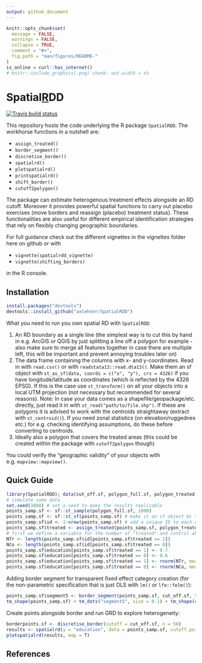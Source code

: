 ```yaml
---
output: github_document
---
```


<!-- This brief doc/description is only for the github page. README.md is generated from README.Rmd. Please edit the latter file - rmarkdown::render('README.Rmd', output_format = 'github_document', output_file = 'README.md') -->

```r
knitr::opts_chunk$set(
  message = FALSE,
  warnings = FALSE,
  collapse = TRUE,
  comment = "#>",
  fig.path = "man/figures/README-"
)
is_online = curl::has_internet()
# knitr::include_graphics(.png) chunk: out.width = x%
```

# Spatial[R]()DD

<!-- badges: start -->
[![Travis build status](https://travis-ci.com/axlehner/SpatialRDD.svg?branch=master)](https://travis-ci.com/axlehner/SpatialRDD)
<!-- badges: end -->

This repository hosts the code underlying the R package `SpatialRDD`. The workhorse functions in a nutshell are:

* `assign_treated()`
* `border_segment()`
* `discretise_border()`
* `spatialrd()`
* `plotspatialrd()`
* `printspatialrd()`
* `shift_border()`
* `cutoff2polygon()`

The package can estimate heterogenous treatment effects alongside an RD cutoff. Moreover it provides powerful spatial functions to carry out placebo exercises (move borders and reassign (placebo) treatment status). These functionalities are also useful for different empirical identification strategies that rely on flexibly changing geographic boundaries. 

For full guidance check out the different vignettes in the vignettes folder here on github or with

* `vignette(spatialrdd_vignette)`
* `vignette(shifting_borders)`

in the R console. 

## Installation

```r
install.packages("devtools")
devtools::install_github("axlehner/SpatialRDD")
```

What you need to run you own spatial RD with `SpatialRDD`:

1. An RD boundary as a single line (the simplest way is to cut this by hand in e.g. ArcGIS or QGIS by just splitting a line off a polygon for example - also make sure to merge all features together in case there are multiple left, this will be important and prevent annoying troubles later on)
2. The data frame containing the columns with x- and y-coordinates. Read in with `read.csv()` or with `readstata13::read.dta13()`. Make them an sf object with `st_as_sf(data, coords = c("x", "y"), crs = 4326)` if you have longitude/latitude as coordinates (which is reflected by the 4326 EPSG). If this is the case use `st_transform()` on all your objects into a local UTM projection (not necessary but recommended for several reasons). Note: In case your data comes as a shapefile/geopackage/etc. directly, just read it in with `st_read("path/to/file.shp")`. If these are polygons it is advised to work with the centroids straightaway (extract with `st_centroid()`). If you need zonal statistics (on elevation/ruggednes etc.) for e.g. checking identifying assumptions, do these before converting to centroids.
3. Ideally also a polygon that covers the treated areas (this could be created within the package with `cutoff2polygon` though)

You could verify the "geographic validity" of your objects with e.g. `mapview::mapview()`.

## Quick Guide

```r
library(SpatialRDD); data(cut_off.sf, polygon_full.sf, polygon_treated.sf); library(tmap)
# simulate some data
set.seed(1088) # set a seed to make the results replicable
points_samp.sf <- sf::st_sample(polygon_full.sf, 1000)
points_samp.sf <- sf::st_sf(points_samp.sf) # make it an sf object bc st_sample only created the geometry list-column (sfc)
points_samp.sf$id <- 1:nrow(points_samp.sf) # add a unique ID to each observation
points_samp.sf$treated <- assign_treated(points_samp.sf, polygon_treated.sf, id = "id") # assign treated
# first we define a variable for the number of "treated" and control which makes the code more readable in the future
NTr <- length(points_samp.sf$id[points_samp.sf$treated == 1])
NCo <- length(points_samp.sf$id[points_samp.sf$treated == 0])
points_samp.sf$education[points_samp.sf$treated == 1] <- 0.7
points_samp.sf$education[points_samp.sf$treated == 0] <- 0.6
points_samp.sf$education[points_samp.sf$treated == 1] <- rnorm(NTr, mean = 0, sd = .1) + points_samp.sf$education[points_samp.sf$treated == 1]
points_samp.sf$education[points_samp.sf$treated == 0] <- rnorm(NCo, mean = 0, sd = .1) + points_samp.sf$education[points_samp.sf$treated == 0]
```

Adding border segment for transparent fixed effect category creation (for the non-parametric specification that is just OLS with `lm()` or `lfe::felm()`):

```r
points_samp.sf$segment5 <- border_segment(points_samp.sf, cut_off.sf, 5)
tm_shape(points_samp.sf) + tm_dots("segment5", size = 0.1) + tm_shape(cut_off.sf) + tm_lines()
```

Create points alongside border and run GRD to explore heterogeneity:

```r
borderpoints.sf <- discretise_border(cutoff = cut_off.sf, n = 50)
results <- spatialrd(y = "education", data = points_samp.sf, cutoff.points = borderpoints.sf, treated = "treated", minobs = 10)
plotspatialrd(results, map = T)
```


## References

